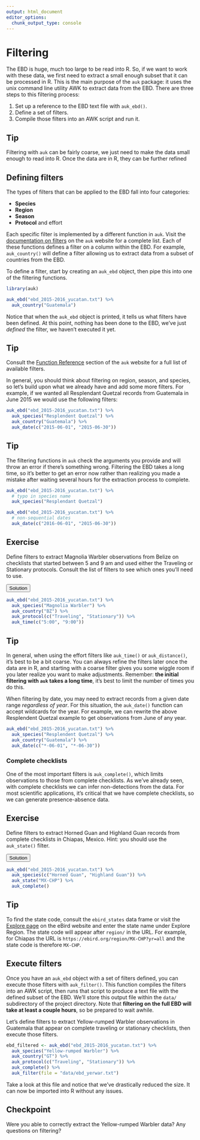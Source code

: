 ```yaml
---
output: html_document
editor_options: 
  chunk_output_type: console
---
```


# Filtering {#filter}

The EBD is huge, much too large to be read into R. So, if we want to work with these data, we first need to extract a small enough subset that it can be processed in R. This is the main purpose of the `auk` package: it uses the unix command line utility AWK to extract data from the EBD. There are three steps to this filtering process:

1. Set up a reference to the EBD text file with `auk_ebd()`.
2. Define a set of filters.
3. Compile those filters into an AWK script and run it.

<div class="tip">
  <h2>Tip</h2>
  Filtering with `auk` can be fairly coarse, we just need to make the data small enough to read into R. Once the data are in R, they can be further refined
</div>

## Defining filters {#filter-define}

The types of filters that can be applied to the EBD fall into four categories:

- **Species**
- **Region**
- **Season**
- **Protocol** and effort

Each specific filter is implemented by a different function in `auk`. Visit the [documentation on filters](https://cornelllabofornithology.github.io/auk/reference/index.html#section-filter) on the `auk` website for a complete list. Each of these functions defines a filter on a column within the EBD. For example, `auk_country()` will define a filter allowing us to extract data from a subset of countries from the EBD.

To define a filter, start by creating an `auk_ebd` object, then pipe this into one of the filtering functions.

```r
library(auk)

auk_ebd("ebd_2015-2016_yucatan.txt") %>% 
  auk_country("Guatemala")
```

Notice that when the `auk_ebd` object is printed, it tells us what filters have been defined. At this point, nothing has been done to the EBD, we've just *defined* the filter, we haven't executed it yet.

<div class="tip">
  <h2>Tip</h2>
  Consult the [Function Reference](http://CornellLabofOrnithology.github.io/auk/reference/index.html#section-filter) section of the `auk` website for a full list of available filters.
</div>

In general, you should think about filtering on region, season, and species, so let's build upon what we already have and add some more filters. For example, if we wanted all Resplendant Quetzal records from Guatemala in June 2015 we would use the following filters:

```r
auk_ebd("ebd_2015-2016_yucatan.txt") %>% 
  auk_species("Resplendent Quetzal") %>% 
  auk_country("Guatemala") %>% 
  auk_date(c("2015-06-01", "2015-06-30"))
```

<div class="tip">
  <h2>Tip</h2>
  The filtering functions in `auk` check the arguments you provide and will throw an error if there's something wrong. Filtering the EBD takes a long time, so it's better to get an error now rather than realizing you made a mistake after waiting several hours for the extraction process to complete.
  
```r
auk_ebd("ebd_2015-2016_yucatan.txt") %>% 
  # typo in species name
  auk_species("Resplendant Quetzal")

auk_ebd("ebd_2015-2016_yucatan.txt") %>% 
  # non-sequential dates
  auk_date(c("2016-06-01", "2015-06-30"))
```
  
</div>

<div class="exercise">
  <h2>Exercise</h2>
  Define filters to extract Magnolia Warbler observations from Belize on checklists that started between 5 and 9 am and used either the Traveling or Stationary protocols. Consult the list of filters to see which ones you'll need to use.
  
  <button class="solution">Solution</button>
<div class="solution-content">

```r
auk_ebd("ebd_2015-2016_yucatan.txt") %>% 
  auk_species("Magnolia Warbler") %>% 
  auk_country("BZ") %>% 
  auk_protocol(c("Traveling", "Stationary")) %>% 
  auk_time(c("5:00", "9:00"))
```

</div>
</div>

<div class="tip">
  <h2>Tip</h2>
  In general, when using the effort filters like `auk_time()` or `auk_distance()`, it's best to be a bit coarse. You can always refine the filters later once the data are in R, and starting with a coarse filter gives you some wiggle room if you later realize you want to make adjustments. Remember: **the initial filtering with `auk` takes a long time**, it's best to limit the number of times you do this.
</div>

When filtering by date, you may need to extract records from a given date range *regardless of year*. For this situation, the `auk_date()` function can accept wildcards for the year. For example, we can rewrite the above Resplendent Quetzal example to get observations from June of any year.

```r
auk_ebd("ebd_2015-2016_yucatan.txt") %>% 
  auk_species("Resplendent Quetzal") %>% 
  auk_country("Guatemala") %>% 
  auk_date(c("*-06-01", "*-06-30"))
```

### Complete checklists {#filter-define-complete}

One of the most important filters is `auk_complete()`, which limits observations to those from complete checklists. As we've already seen, with complete checklists we can infer non-detections from the data. For most scientific applications, it's critical that we have complete checklists, so we can generate presence-absence data.

<div class="exercise">
  <h2>Exercise</h2>
  Define filters to extract Horned Guan and Highland Guan records from complete checklists in Chiapas, Mexico. Hint: you should use the `auk_state()` filter.
  
  <button class="solution">Solution</button>
<div class="solution-content">

```r
auk_ebd("ebd_2015-2016_yucatan.txt") %>% 
  auk_species(c("Horned Guan", "Highland Guan")) %>% 
  auk_state("MX-CHP") %>% 
  auk_complete()
```

</div>
</div>

<div class="tip">
  <h2>Tip</h2>
  To find the state code, consult the `ebird_states` data frame or visit the [Explore page](https://ebird.org/explore) on the eBird website and enter the state name under Explore Region. The state code will appear after `region/` in the URL. For example, for Chiapas the URL is `https://ebird.org/region/MX-CHP?yr=all` and the state code is therefore `MX-CHP`.
</div>

## Execute filters {#filter-execute}

Once you have an `auk_ebd` object with a set of filters defined, you can execute those filters with `auk_filter()`. This function compiles the filters into an AWK script, then runs that script to produce a text file with the defined subset of the EBD. We'll store this output file within the `data/` subdirectory of the project directory. Note that **filtering on the full EBD will take at least a couple hours**, so be prepared to wait awhile. 

Let's define filters to extract Yellow-rumped Warbler observations in Guatemala that appear on complete traveling or stationary checklists, then execute those filters.

```r
ebd_filtered <- auk_ebd("ebd_2015-2016_yucatan.txt") %>% 
  auk_species("Yellow-rumped Warbler") %>% 
  auk_country("GT") %>% 
  auk_protocol(c("Traveling", "Stationary")) %>% 
  auk_complete() %>% 
  auk_filter(file = "data/ebd_yerwar.txt")
```

Take a look at this file and notice that we've drastically reduced the size. It can now be imported into R without any issues.

<div class="checkpoint">
  <h2>Checkpoint</h2>
  Were you able to correctly extract the Yellow-rumped Warbler data? Any questions on filtering?
</div>
